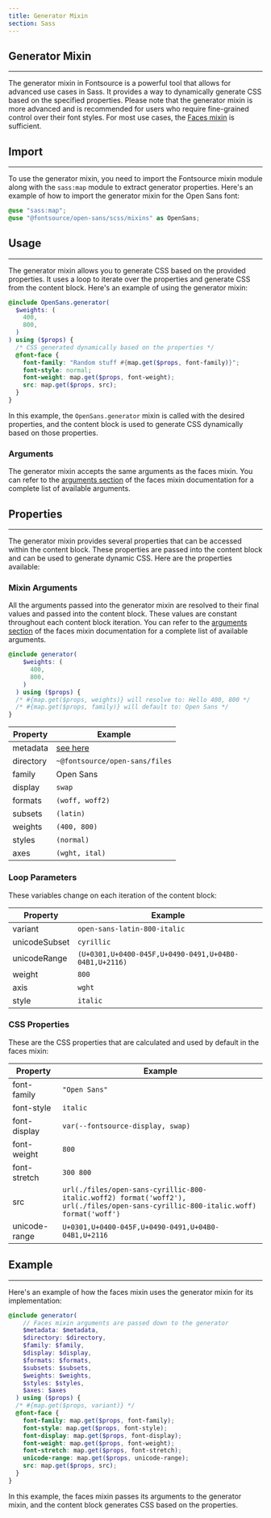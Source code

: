 ```yaml
---
title: Generator Mixin
section: Sass
---
```


## Generator Mixin

---

The generator mixin in Fontsource is a powerful tool that allows for advanced use cases in Sass. It provides a way to dynamically generate CSS based on the specified properties. Please note that the generator mixin is more advanced and is recommended for users who require fine-grained control over their font styles. For most use cases, the [Faces mixin](./faces-mixin) is sufficient.

## Import

---

To use the generator mixin, you need to import the Fontsource mixin module along with the `sass:map` module to extract generator properties. Here's an example of how to import the generator mixin for the Open Sans font:

```scss
@use "sass:map";
@use "@fontsource/open-sans/scss/mixins" as OpenSans;
```

## Usage

---

The generator mixin allows you to generate CSS based on the provided properties. It uses a loop to iterate over the properties and generate CSS from the content block. Here's an example of using the generator mixin:

```scss
@include OpenSans.generator(
  $weights: (
    400,
    800,
  )
) using ($props) {
  /* CSS generated dynamically based on the properties */
  @font-face {
    font-family: "Random stuff #{map.get($props, font-family)}";
    font-style: normal;
    font-weight: map.get($props, font-weight);
    src: map.get($props, src);
  }
}
```

In this example, the `OpenSans.generator` mixin is called with the desired properties, and the content block is used to generate CSS dynamically based on those properties.

### Arguments

The generator mixin accepts the same arguments as the faces mixin. You can refer to the [arguments section](./faces-mixin#arguments) of the faces mixin documentation for a complete list of available arguments.

## Properties

---

The generator mixin provides several properties that can be accessed within the content block. These properties are passed into the content block and can be used to generate dynamic CSS. Here are the properties available:

### Mixin Arguments

All the arguments passed into the generator mixin are resolved to their final values and passed into the content block. These values are constant throughout each content block iteration. You can refer to the [arguments section](./faces-mixin#arguments) of the faces mixin documentation for a complete list of available arguments.

```scss
@include generator(
    $weights: (
      400,
      800,
    )
  ) using ($props) {
  /* #{map.get($props, weights)} will resolve to: Hello 400, 800 */
  /* #{map.get($props, family)} will default to: Open Sans */
}
```

| Property  | Example                                                                                                  |
| --------- | -------------------------------------------------------------------------------------------------------- |
| metadata  | [see here](https://github.com/fontsource/font-files/blob/main/fonts/google/open-sans/scss/metadata.scss) |
| directory | `~@fontsource/open-sans/files`                                                                           |
| family    | Open Sans                                                                                                |
| display   | `swap`                                                                                                   |
| formats   | `(woff, woff2)`                                                                                          |
| subsets   | `(latin)`                                                                                                |
| weights   | `(400, 800)`                                                                                             |
| styles    | `(normal)`                                                                                               |
| axes      | `(wght, ital)`                                                                                           |

### Loop Parameters

These variables change on each iteration of the content block:

| Property      | Example                                               |
| ------------- | ----------------------------------------------------- |
| variant       | `open-sans-latin-800-italic`                          |
| unicodeSubset | `cyrillic`                                            |
| unicodeRange  | `(U+0301,U+0400-045F,U+0490-0491,U+04B0-04B1,U+2116)` |
| weight        | `800`                                                 |
| axis          | `wght`                                                |
| style         | `italic`                                              |

### CSS Properties

These are the CSS properties that are calculated and used by default in the faces mixin:

| Property      | Example                                                                                                                            |
| ------------- | ---------------------------------------------------------------------------------------------------------------------------------- |
| font-family   | `"Open Sans"`                                                                                                                      |
| font-style    | `italic`                                                                                                                           |
| font-display  | `var(--fontsource-display, swap)`                                                                                                  |
| font-weight   | `800`                                                                                                                              |
| font-stretch  | `300 800`                                                                                                                          |
| src           | `url(./files/open-sans-cyrillic-800-italic.woff2) format('woff2'), url(./files/open-sans-cyrillic-800-italic.woff) format('woff')` |
| unicode-range | `U+0301,U+0400-045F,U+0490-0491,U+04B0-04B1,U+2116`                                                                                |

## Example

---

Here's an example of how the faces mixin uses the generator mixin for its implementation:

```scss
@include generator(
    // Faces mixin arguments are passed down to the generator
    $metadata: $metadata,
    $directory: $directory,
    $family: $family,
    $display: $display,
    $formats: $formats,
    $subsets: $subsets,
    $weights: $weights,
    $styles: $styles,
    $axes: $axes
  ) using ($props) {
  /* #{map.get($props, variant)} */
  @font-face {
    font-family: map.get($props, font-family);
    font-style: map.get($props, font-style);
    font-display: map.get($props, font-display);
    font-weight: map.get($props, font-weight);
    font-stretch: map.get($props, font-stretch);
    unicode-range: map.get($props, unicode-range);
    src: map.get($props, src);
  }
}
```

In this example, the faces mixin passes its arguments to the generator mixin, and the content block generates CSS based on the properties.
